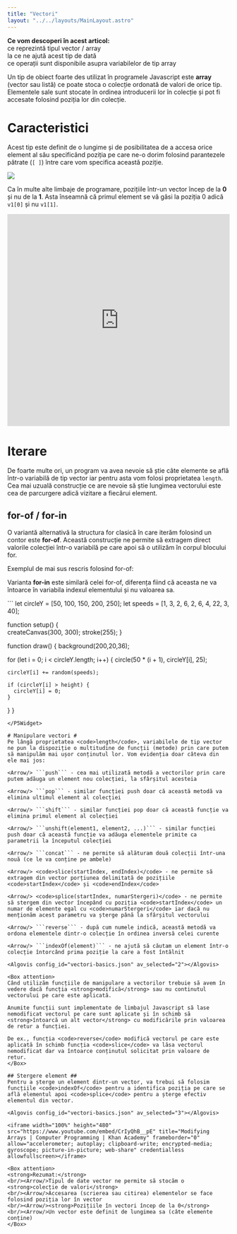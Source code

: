 ```yaml
---
title: "Vectori"
layout: "../../layouts/MainLayout.astro"
---
```



<Box knowledge>
<strong>Ce vom descoperi în acest articol:</strong>
<br/><Check/>ce reprezintă tipul vector / array
<br/><Check/>la ce ne ajută acest tip de dată
<br/><Check/>ce operații sunt disponibile asupra variabilelor de tip array
</Box>

Un tip de obiect foarte des utilizat în programele Javascript este **array** (vector sau listă) ce poate stoca o colecție ordonată de valori de orice tip. Elementele sale sunt stocate în ordinea introducerii lor în colecție și pot fi accesate folosind poziția lor din colecție.

# Caracteristici #
Acest tip este definit de o lungime și de posibilitatea de a accesa orice element al său specificând poziția pe care ne-o dorim folosind parantezele pătrate (```[ ]```) între care vom specifica această poziție.

<img src="../assets/imgs/vectori0.png" class="img-box" />

<Box info>Ca în multe alte limbaje de programare, pozițiile într-un vector încep de la <strong>0</strong> și nu de la <strong>1</strong>. Asta înseamnă că primul element se vă găsi la poziția 0 adică <code>v1[0]</code> și nu <code>v1[1]</code>.</Box>

<Algovis config_id="vectori-basics.json" av_selected="0"></Algovis>

<iframe width="100%" height="480" src="https://www.youtube.com/embed/gUOwZkL09BE" title="Intro to Arrays | Computer Programming | Khan Academy" frameborder="0" allow="accelerometer; autoplay; clipboard-write; encrypted-media; gyroscope; picture-in-picture; web-share" credentialless allowfullscreen></iframe>

# Iterare #
De foarte multe ori, un program va avea nevoie să știe câte elemente se află într-o variabilă de tip vector iar pentru asta vom folosi proprietatea <code>length</code>. Cea mai uzuală construcție ce are nevoie să știe lungimea vectorului este cea de parcurgere adică vizitare a fiecărui element.

<Algovis config_id="vectori-basics.json" av_selected="1"></Algovis>

## for-of / for-in ##
O variantă alternativă la structura for clasică în care iterăm folosind un contor este **for-of**. Această construcție ne permite să extragem direct valorile colecției într-o variabilă pe care apoi să o utilizăm în corpul blocului for. 

Exemplul de mai sus rescris folosind for-of:
<Algovis config_id="vectori-basics.json"  av_selected="4"></Algovis>

Varianta **for-in** este similară celei for-of, diferența fiind că aceasta ne va întoarce în variabila indexul elementului și nu valoarea sa.
<Algovis config_id="vectori-basics.json"  av_selected="5"></Algovis>

<P5Widget>
```
let circleY = [50, 100, 150, 200, 250];
let speeds = [1, 3, 2, 6, 2, 6, 4, 22, 3, 40];

function setup() {  
  createCanvas(300, 300);
  stroke(255);
}

function draw() {
  background(200,20,36);

  for (let i = 0; i < circleY.length; i++) {
    circle(50 * (i + 1), circleY[i], 25);

    circleY[i] += random(speeds);
    
    if (circleY[i] > height) {
      circleY[i] = 0;
    }
  }
}
```
</P5Widget>

# Manipulare vectori #
Pe lângă proprietatea <code>length</code>, variabilele de tip vector ne pun la dispoziție o multitudine de funcții (metode) prin care putem să manipulăm mai ușor conținutul lor. Vom evidenția doar câteva din ele mai jos:

<Arrow/> ```push``` - cea mai utilizată metodă a vectorilor prin care putem adăuga un element nou colecției, la sfârșitul acesteia

<Arrow/> ```pop``` - similar funcției push doar că această metodă va elimina ultimul element al colecției

<Arrow/> ```shift``` - similar funcției pop doar că această funcție va elimina primul element al colecției

<Arrow/> ```unshift(element1, element2, ...)``` - similar funcției push doar că această funcție va adăuga elementele primite ca parametrii la începutul colecției

<Arrow/> ```concat``` - ne permite să alăturam două colecții într-una nouă (ce le va conține pe ambele)

<Arrow/> <code>slice(startIndex, endIndex)</code> - ne permite să extragem din vector porțiunea delimitată de pozițiile <code>startIndex</code> și <code>endIndex</code>

<Arrow/> <code>splice(startIndex, numarStergeri)</code> - ne permite să stergem din vector începând cu poziția <code>startIndex</code> un numar de elemente egal cu <code>numarStergeri</code> iar dacă nu menționăm acest parametru va șterge până la sfârșitul vectorului

<Arrow/> ```reverse``` - după cum numele indică, această metodă va ordona elementele dintr-o colecție în ordinea inversă celei curente

<Arrow/> ```indexOf(element)``` - ne ajută să căutam un element într-o colecție întorcând prima poziție la care a fost întâlnit

<Algovis config_id="vectori-basics.json" av_selected="2"></Algovis>

<Box attention>
Când utilizăm funcțiile de manipulare a vectorilor trebuie să avem în vedere dacă funcția <strong>modifică</strong> sau nu continutul vectorului pe care este aplicată.

Anumite funcții sunt implementate de limbajul Javascript să lase nemodificat vectorul pe care sunt aplicate și în schimb să <strong>întoarcă un alt vector</strong> cu modificările prin valoarea de retur a funcției. 

De ex., funcția <code>reverse</code> modifică vectorul pe care este aplicată în schimb funcția <code>slice</code> va lăsa vectorul nemodificat dar va întoarce conținutul solicitat prin valoare de retur.
</Box>

## Stergere element ##
Pentru a șterge un element dintr-un vector, va trebui să folosim funcțiile <code>indexOf</code> pentru a identifica poziția pe care se află elementul apoi <code>splice</code> pentru a șterge efectiv elementul din vector.

<Algovis config_id="vectori-basics.json" av_selected="3"></Algovis>

<iframe width="100%" height="480" src="https://www.youtube.com/embed/CrIyQhB__pE" title="Modifying Arrays | Computer Programming | Khan Academy" frameborder="0" allow="accelerometer; autoplay; clipboard-write; encrypted-media; gyroscope; picture-in-picture; web-share" credentialless allowfullscreen></iframe>

<Box attention>
<strong>Rezumat:</strong>
<br/><Arrow/>Tipul de date vector ne permite să stocăm o <strong>colecție de valori</strong>
<br/><Arrow/>Accesarea (scrierea sau citirea) elementelor se face folosind poziția lor în vector
<br/><Arrow/><strong>Pozițiile în vectori încep de la 0</strong>
<br/><Arrow/>Un vector este definit de lungimea sa (câte elemente conține)
</Box>